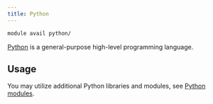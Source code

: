 ```yaml
---
title: Python
---
```

```bash
module avail python/
```

[Python](https://www.python.org/) is a general-purpose high-level programming language. 

## Usage

You may utilize additional Python libraries and modules, see [Python modules](../../software/sw-list/python-modules.md).


